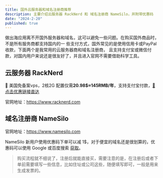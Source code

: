 ```yaml
---
title: 国外云服务器和域名注册商推荐
description: 主要介绍云服务器 RackNerd 和 域名注册商 NameSilo，并附带优惠码
date: "2024-2-20"
published: true
---
```


做出海应用离不开国外服务器和域名，这可以避免一些问题。在购买国外商品时，不是所有服务商都支持国内的一
些支付方式，国外常见的是使用信用卡或PayPal收款，下面两个是我常用的云服务器商和域名注册商，
且支持支付宝或微信付款，对国内用户来说还是很友好了，并且进入官网不需要借助科学工具。

## 云服务器 RackNerd

🚀 美国免备案vps，2核2G 配置仅需**20.98$≈145RMB/年**，支持支付宝付款，[💁点击优惠链接直达](https://my.racknerd.com/aff.php?aff=10906&pid=681)

官网地址：https://www.racknerd.com

## 域名注册商 NameSilo

官网地址：https://www.namesilo.com

NameSilo 新用户使用优惠码下单可以减 1$，对于便宜的域名还是很划算的，优惠码可以使用 Google 或百度搜索 [获取](https://www.google.com/search?q=NameSilo%E4%BC%98%E6%83%A0%E7%A0%81&sca_esv=ebabc885052a0758&sxsrf=ACQVn090VWFc4puOBdjcjt7Py5Zx6-meUw%3A1708347924599&ei=FFLTZZyDJICm2roPhrCM0AI&ved=0ahUKEwic3cr5u7eEAxUAk1YBHQYYAyoQ4dUDCBA&uact=5&oq=NameSilo%E4%BC%98%E6%83%A0%E7%A0%81&gs_lp=Egxnd3Mtd2l6LXNlcnAiEU5hbWVTaWxv5LyY5oOg56CBMggQABiABBiiBEj3DlCUBli5DXABeAGQAQCYAfsCoAGUCKoBAzMtM7gBA8gBAPgBAcICBxAjGLADGCfCAgoQABhHGNYEGLADwgINEAAYgAQYigUYQxiwA8ICGRAuGIAEGIoFGEMYxwEY0QMYyAMYsAPYAQHCAhMQLhiABBiKBRhDGMgDGLAD2AEBwgIHECMYsAIYJ8ICCBAAGIAEGMsBwgIHEAAYgAQYDcICBhAAGB4YDcICCBAAGB4YDRgKwgIIEAAYHhgNGA_CAggQABgIGB4YDYgGAZAGE7oGBggBEAEYCA&sclient=gws-wiz-serp)。

> 购买流程就不细说了，注册后就能直接买，需要注意的是，在注册后或者下单前需要填写一些信息，比如住址或公司这些，随便填写即可，一般是用来生成发票的。

